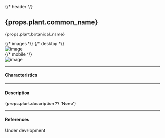 
<div className="flex flex-row">
  {/* header */}
  <div className="flex-1">
    <h2>{props.plant.common_name}</h2>
    <p>{props.plant.botanical_name}</p>
  </div>
  {/* images */}
  {/* desktop */}
  <div className="md:flex hidden">
    <Image
      className="rounded-md overflow-hidden drop-shadow-md"
      src={props.plant.image_url}
      width={170}
      height={170}
      objectFit="cover"
      alt="image"
    />
  </div>
  {/* mobile */}
  <div className="flex md:hidden">
    <Image
      className="rounded-md overflow-hidden drop-shadow-md"
      src={props.plant.image_url}
      width={90}
      height={90}
      objectFit="cover"
      alt="image"
    />
  </div>
</div>

---

#### Characteristics

<WikiCharacteristicsTable plant={props.plant} />

---

#### Description

<p>{props.plant.description ?? 'None'}</p>

---

#### References

Under development
